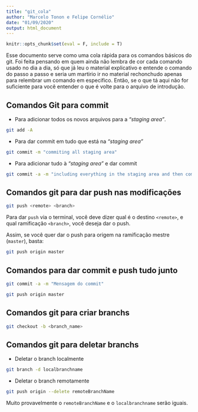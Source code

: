 ```yaml
---
title: "git_cola"
author: "Marcelo Tonon e Felipe Cornélio"
date: "01/09/2020"
output: html_document
---
```


```r
knitr::opts_chunk$set(eval = F, include = T)
```

Esse documento serve como uma cola rápida para os comandos básicos do git. Foi feita pensando em quem ainda não lembra de cor cada comando usado no dia a dia, só que já leu o material explicativo e entende o comando do passo a passo e seria um martirio ir no material rechonchudo apenas para relembrar um comando em especifico. Então, se o que tá aqui não for suficiente para você entender o que é volte para o arquivo de introdução.

## Comandos Git para commit

- Para adicionar todos os novos arquivos para a *"staging area"*.
```bash
git add -A
```

- Para dar commit em tudo que está na *"staging area"*

```bash
git commit -m "commiting all staging area"
```

- Para adicionar tudo à *"staging area"* e dar commit

```bash
git commit -a -m "including everything in the staging area and then commiting"
```

## Comandos git para dar push nas modificações

 
```bash
git push <remote> <branch>
```

Para dar `push` via o terminal, você deve dizer qual é o destino `<remote>`, e qual ramificação `<branch>`, você deseja dar o push.

Assim, se você quer dar o push para origem na ramificação mestre (`master`), basta:

```bash
git push origin master
```

## Comandos para dar commit e push tudo junto

```bash
git commit -a -m "Mensagem do commit"

git push origin master
```


## Comandos git para criar branchs


```bash
git checkout -b <branch_name>
```

## Comandos git para deletar branchs

 - Deletar o branch localmente
```bash
git branch -d localbranchname
```

 - Deletar o branch remotamente
```bash
git push origin --delete remoteBranchName
```
 
 Muito provavelmente o `remoteBranchName` e o `localbranchname` serão iguais.


